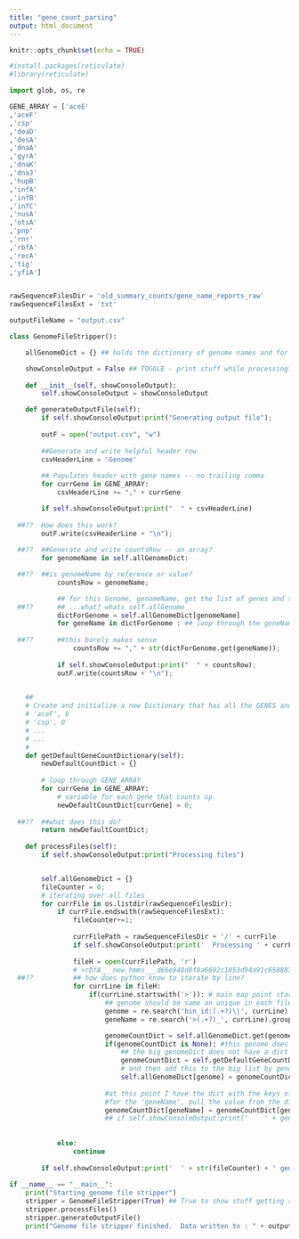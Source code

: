```yaml
---
title: "gene_count_parsing"
output: html_document
---
```


```r
knitr::opts_chunk$set(echo = TRUE)

#install.packages(reticulate)
#library(reticulate)
```

```python
import glob, os, re

GENE_ARRAY = ['aceE'
,'aceF'
,'csp'
,'deaD'
,'desA'
,'dnaA'
,'gyrA'
,'dnaK'
,'dnaJ'
,'hupB'
,'infA'
,'infB'
,'infC'
,'nusA'
,'otsA'
,'pnp'
,'rnr'
,'rbfA'
,'recA'
,'tig'
,'yfiA']


rawSequenceFilesDir = 'old_summary_counts/gene_name_reports_raw'
rawSequenceFilesExt = 'txt'

outputFileName = "output.csv"

class GenomeFileStripper():

    allGenomeDict = {} ## holds the dictionary of genome names and for each genome name there is a list of genes and counts

    showConsoleOutput = False ## TOGGLE - print stuff while processing?
    
    def __init__(self, showConsoleOutput):
        self.showConsoleOutput = showConsoleOutput

    def generateOutputFile(self):
        if self.showConsoleOutput:print("Generating output file");
        
        outF = open("output.csv", "w")
        
        ##Generate and write helpful header row
        csvHeaderLine = 'Genome'
        
        ## Populates header with gene names -- no trailing comma
        for currGene in GENE_ARRAY:
            csvHeaderLine += "," + currGene

        if self.showConsoleOutput:print("  " + csvHeaderLine)
        
  ##??  How does this work?
        outF.write(csvHeaderLine + "\n");
    
  ##??  ##Generate and write countsRow -- an array?
        for genomeName in self.allGenomeDict:

  ##??  ##is genomeName by reference or value?
            countsRow = genomeName;

            ## for this Genome, genomeName, get the list of genes and the counts
  ##??      ## ...what? whats self.allGenome
            dictForGenome = self.allGenomeDict[genomeName]
            for geneName in dictForGenome : ## loop through the geneNames
                
  ##??      ##this barely makes sense
                countsRow += "," + str(dictForGenome.get(geneName));
                
            if self.showConsoleOutput:print("  " + countsRow);                
            outF.write(countsRow + "\n");
            

    ##
    # Create and initialize a new Dictionary that has all the GENES and sets their count to 0
    # 'aceF', 0
    # 'csp', 0
    # ...
    # ...
    #
    def getDefaultGeneCountDictionary(self):
        newDefaultCountDict = {}
        
        # loop through GENE_ARRAY
        for currGene in GENE_ARRAY:
            # variable for each gene that counts up
            newDefaultCountDict[currGene] = 0;
        
  ##??  ##what does this do?
        return newDefaultCountDict;
        
    def processFiles(self):
        if self.showConsoleOutput:print("Processing files")


        self.allGenomeDict = {}
        fileCounter = 0;
        # iterating over all files
        for currFile in os.listdir(rawSequenceFilesDir):
            if currFile.endswith(rawSequenceFilesExt):
                fileCounter+=1;
                
                currFilePath = rawSequenceFilesDir + '/' + currFile
                if self.showConsoleOutput:print('  Processing ' + currFile);
                
                fileH = open(currFilePath, 'r')
                # >rbfA___new_hmms___d66e948d0f8a6692c1853d94a91c658883c8ddad9346138476a79298 bin_id:GCF_000757865.1_ASM75786v1_genomic|source:new_hmms|e_value:1.7e-37|contig:c_000000000001|gene_callers_id:180|start:169905|stop:170277|length:372
  ##??          ## how does python know to iterate by line?
                for currLine in fileH:
                    if(currLine.startswith('>')): # main map point starts with '>'
                        ## genome should be same an unique in each file
                        genome = re.search('bin_id:(.+?)\|', currLine).group(1) # genome is in between bind_id: and '|' in line (must escape '|')
                        geneName = re.search('>(.+?)_', currLine).group(1) # gene is between the '>' and the first '_'

                        genomeCountDict = self.allGenomeDict.get(genome);
                        if(genomeCountDict is None): #this genome does not yet have a dictionary of counts
                            ## the big genomeDict does not have a dict yet for it's type, so get an empty one 
                            genomeCountDict = self.getDefaultGeneCountDictionary()
                            # and then add this to the big list by genome
                            self.allGenomeDict[genome] = genomeCountDict
                            
                        #at this point I have the dict with the keys of GENE_ARRAY
                        #for the 'geneName', pull the value from the dict, increment it, and put the new value in
                        genomeCountDict[geneName] = genomeCountDict[geneName] + 1;
                        ## if self.showConsoleOutput:print('    ' + geneName + ' : ' + str( genomeCountDict[geneName]));
                        
                
            else:
                continue
                
        if self.showConsoleOutput:print('  ' + str(fileCounter) + ' genome file(s) ' + 'processed');
                
if __name__ == "__main__":
    print("Starting genome file stripper")
    stripper = GenomeFileStripper(True) ## True to show stuff getting spit out to console, False for 'silent'
    stripper.processFiles()
    stripper.generateOutputFile()
    print("Genome file stripper finished.  Data written to : " + outputFileName);

                
```

